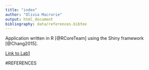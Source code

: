 ```yaml
---
title: "index"
author: "Olivia Macrorie"
output: html_document
bibliography: data/references.bibtex
---
```

Application written in R [@RCoreTeam] using the Shiny framework [@Chang2015].

[Link to Lab1 ](file:///Users/spacenoodle/Desktop/EvoGeno/697/genomics-course/Lab1_redo.html)

#REFERENCES
